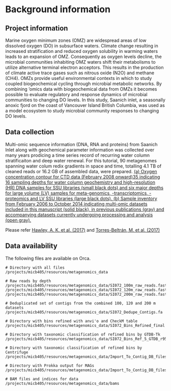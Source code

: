 # Background information

## Project information

Marine oxygen minimum zones (OMZ) are widespread areas of low dissolved oxygen (DO) in subsurface waters. Climate change resulting in increased stratification and reduced oxygen solubility in warming waters leads to an expansion of OMZ. Consequently as oxygen levels decline, the microbial communities inhabiting OMZ waters shift their metabolisms to utilize alternative terminal electron acceptors. This results in the production of climate active trace gases such as nitrous oxide (N2O) and methane (CH4). OMZs provide useful environmental contexts in which to study coupled biogeochemical cycling through microbial metabolic networks. By combining 'omics data with biogeochemical data from OMZs it becomes possible to evaluate regulatory and response dynamics of microbial communities to changing DO levels. In this study, Saanich inlet, a seasonally anoxic fjord on the coast of Vancouver Island British Columbia, was used as a model ecosystem to study microbial community responses to changing DO levels.

## Data collection

Multi-omic sequence information (DNA, RNA and proteins) from Saanich Inlet along with geochemical parameter information was collected over many years prodicing a time series record of recurring water column stratificaiton and deep water renewal. For this tutorial, 90 metagenomes spanning water colum redix gradients in space and time, totalling 4.1 TB of cleaned reads or 16.2 GB of assembled data, were prepared. [(a) Oxygen concentration contour for CTD data (February 2008 onward)35 indicating 16 sampling depths for water column geochemistry and high-resolution (HR) DNA samples for SSU libraries (small black dots) and six major depths for large volume (LV) samples for meta-genomics, -transcriptomics, -proteomics and LV SSU libraries (large black dots). (b) Sample inventory from February 2006 to October 2014 indicating multi-omic datasets included in this manuscript (solid black), in previous publications (gray) and accompanying datasets currently undergoing processing and analysis (open gray).](data_multi-omic_samples.png)

Please refer [Hawley, A. K. et al. (2017)](https://www.nature.com/articles/sdata2017160) and [Torres-Beltrán, M. et al. (2017)](https://www.nature.com/articles/sdata2017159)

## Data availability

The following files are available on Orca.

```
# Directory with all files
/projects/micb405/resources/metagenomics_data

# Raw reads by depth
/projects/micb405/resources/metagenomics_data/SI072_100m_raw_reads.fastq.gz
/projects/micb405/resources/metagenomics_data/SI072_120m_raw_reads.fastq.gz
/projects/micb405/resources/metagenomics_data/SI072_200m_raw_reads.fastq.gz

# Deduplicated set of contigs from the combined 100, 120 and 200 m datasets
/projects/micb405/resources/metagenomics_data/SI072_Dedupe_Contigs.fa

# Directory with bins refined with anvi'o and CheckM table
/projects/micb405/resources/metagenomics_data/SI072_Bins_Refined_final

# Directory with taxonomic classification of refined bins by GTDB-Tk
/projects/micb405/resources/metagenomics_data/SI072_Bins_Ref_5_GTDB_r95

# Directory with taxonomic classification of refined bins by Centrifuge
/projects/micb405/resources/metagenomics_data/Import_To_Contig_DB_files/Centrifuge_Taxonomy

# Directory with Prokka output for MAGs
/projects/micb405/resources/metagenomics_data/Import_To_Contig_DB_files/Prokka_Functions

# BAM files and indices for data
/projects/micb405/resources/metagenomics_data/bams
```
